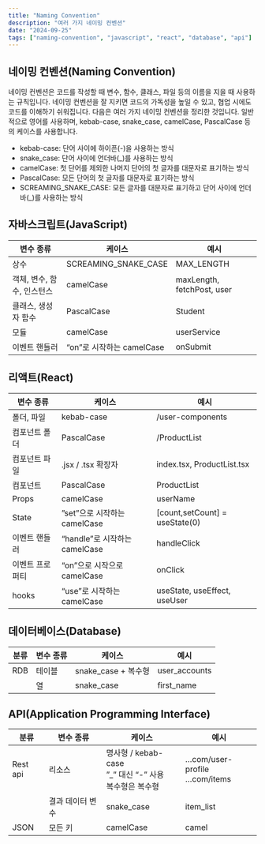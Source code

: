 ```yaml
---
title: "Naming Convention"
description: "여러 가지 네이밍 컨벤션"
date: "2024-09-25"
tags: ["naming-convention", "javascript", "react", "database", "api"]
---
```


## 네이밍 컨벤션(Naming Convention)

네이밍 컨벤션은 코드를 작성할 때 변수, 함수, 클래스, 파일 등의 이름을 지을 때 사용하는 규칙입니다. 네이밍 컨벤션을 잘 지키면 코드의 가독성을 높일 수 있고, 협업 시에도 코드를 이해하기 쉬워집니다. 다음은 여러 가지 네이밍 컨벤션을 정리한 것입니다. 일반적으로 영어를 사용하며, kebab-case, snake_case, camelCase, PascalCase 등의 케이스를 사용합니다.

- kebab-case: 단어 사이에 하이픈(-)을 사용하는 방식
- snake_case: 단어 사이에 언더바(_)를 사용하는 방식
- camelCase: 첫 단어를 제외한 나머지 단어의 첫 글자를 대문자로 표기하는 방식
- PascalCase: 모든 단어의 첫 글자를 대문자로 표기하는 방식
- SCREAMING_SNAKE_CASE: 모든 글자를 대문자로 표기하고 단어 사이에 언더바(_)를 사용하는 방식




## 자바스크립트(JavaScript)

| 변수 종류                  | 케이스                    | 예시                       |
| -------------------------- | ------------------------- | -------------------------- |
| 상수                       | SCREAMING_SNAKE_CASE      | MAX_LENGTH                 |
| 객체, 변수, 함수, 인스턴스 | camelCase                 | maxLength, fetchPost, user |
| 클래스, 생성자 함수        | PascalCase                | Student                    |
| 모듈                       | camelCase                 | userService                |
| 이벤트 핸들러              | “on”로 시작하는 camelCase | onSubmit                   |

## 리액트(React)

| 변수 종류       | 케이스                        | 예시                           |
| --------------- | ----------------------------- | ------------------------------ |
| 폴더, 파일      | kebab-case                    | /user-components               |
| 컴포넌트 폴더   | PascalCase                    | /ProductList                   |
| 컴포넌트 파일   | .jsx / .tsx 확장자            | index.tsx, ProductList.tsx     |
| 컴포넌트        | PascalCase                    | ProductList                    |
| Props           | camelCase                     | userName                       |
| State           | ”set”으로 시작하는 camelCase  | [count,setCount] = useState(0) |
| 이벤트 핸들러   | “handle”로 시작하는 camelCase | handleClick                    |
| 이벤트 프로퍼티 | “on”으로 시작으로 camelCase   | onClick                        |
| hooks           | “use”로 시작하는 camelCase    | useState, useEffect, useUser   |

## 데이터베이스(Database)

| 분류       | 변수 종류 | 케이스              | 예시          |
| ---------- | --------- | ------------------- | ------------- |
| RDB | 테이블    | snake_case + 복수형 | user_accounts |
|            | 열        | snake_case          | first_name    |



## API(Application Programming Interface)

| 분류     | 변수 종류        | 케이스                                                       | 예시                              |
| -------- | ---------------- | ------------------------------------------------------------ | --------------------------------- |
| Rest api | 리소스           | 명사형 /  kebab-case<br />”_” 대신 “-” 사용<br />복수형은 복수형 | …com/user-profile<br />…com/items |
|          | 결과 데이터 변수 | snake_case                                                   | item_list                         |
| JSON     | 모든 키          | camelCase                                                    | camel                             |

